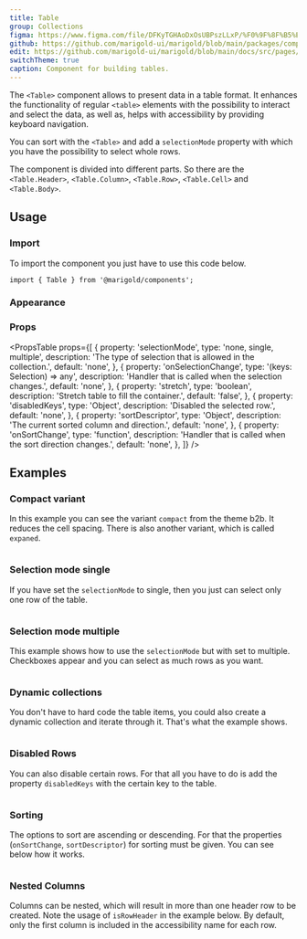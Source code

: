 ```yaml
---
title: Table
group: Collections
figma: https://www.figma.com/file/DFKyTGHAoDxOsUBPszLLxP/%F0%9F%8F%B5%EF%B8%8FMarigold?node-id=2387%3A1928
github: https://github.com/marigold-ui/marigold/blob/main/packages/components/src/Table/Table.tsx
edit: https://github.com/marigold-ui/marigold/blob/main/docs/src/pages/components/table.mdx
switchTheme: true
caption: Component for building tables.
---
```


The `<Table>` component allows to present data in a table format. It enhances the functionality of regular `<table>` elements with the possibility to interact and select the data, as well as, helps with accessibility by providing keyboard navigation.

You can sort with the `<Table>` and add a `selectionMode` property with which you have the possibility to select whole rows.

The component is divided into different parts. So there are the `<Table.Header>`, `<Table.Column>`, `<Table.Row>`, `<Table.Cell>` and `<Table.Body>`.

<Preview>
  <BasicTable />
</Preview>

## Usage

### Import

To import the component you just have to use this code below.

```tsx
import { Table } from '@marigold/components';
```

### Appearance

<AppearanceTable component={title} />

### Props

<PropsTable
  props={[
    {
      property: 'selectionMode',
      type: 'none, single, multiple',
      description: 'The type of selection that is allowed in the collection.',
      default: 'none',
    },
    {
      property: 'onSelectionChange',
      type: '(keys: Selection) => any',
      description: 'Handler that is called when the selection changes.',
      default: 'none',
    },
    {
      property: 'stretch',
      type: 'boolean',
      description: 'Stretch table to fill the container.',
      default: 'false',
    },
    {
      property: 'disabledKeys',
      type: 'Object',
      description: 'Disabled the selected row.',
      default: 'none',
    },
    {
      property: 'sortDescriptor',
      type: 'Object',
      description: 'The current sorted column and direction.',
      default: 'none',
    },
    {
      property: 'onSortChange',
      type: 'function',
      description: 'Handler that is called when the sort direction changes.',
      default: 'none',
    },
  ]}
/>

## Examples

### Compact variant

In this example you can see the variant `compact` from the theme b2b. It reduces the cell spacing. There is also another variant, which is called `expaned`.

```tsx preview file=components/Table/table-compact.demo.tsx

```

### Selection mode single

If you have set the `selectionMode` to single, then you just can select only one row of the table.

```tsx preview file=components/Table/table-single-mode.demo.tsx

```

### Selection mode multiple

This example shows how to use the `selectionMode` but with set to multiple. Checkboxes appear and you can select as much rows as you want.

```tsx preview file=components/Table/table-multi-mode.demo.tsx

```

### Dynamic collections

You don't have to hard code the table items, you could also create a dynamic collection and iterate through it. That's what the example shows.

```tsx preview file=components/Table/table-dynamic.demo.tsx

```

### Disabled Rows

You can also disable certain rows. For that all you have to do is add the property `disabledKeys` with the certain key to the table.

```tsx preview file=components/Table/table-disabled.demo.tsx

```

### Sorting

The options to sort are ascending or descending. For that the properties (`onSortChange`, `sortDescriptor`) for sorting must be given. You can see below how it works.

```tsx preview file=components/Table/table-sorting.demo.tsx

```

### Nested Columns

Columns can be nested, which will result in more than one header row to be created. Note the usage of `isRowHeader` in the example below. By default, only the first column is included in the accessibility name for each row.

```tsx preview file=components/Table/table-nested.demo.tsx

```
